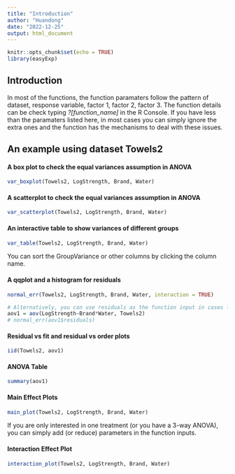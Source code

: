 ```yaml
---
title: "Introduction"
author: "Huandong"
date: "2022-12-25"
output: html_document
---
```


```r
knitr::opts_chunk$set(echo = TRUE)
library(easyExp)
```

## Introduction

In most of the functions, the function paramaters follow the pattern of dataset, response variable, factor 1, factor 2, factor 3. The function details can be check typing *?[function_name]* in the R Console. If you have less than the paramaters listed here, in most cases you can simply ignore the extra ones and the function has the mechanisms to deal with these issues.

## An example using dataset Towels2

#### A box plot to check the equal variances assumption in ANOVA

```r
var_boxplot(Towels2, LogStrength, Brand, Water)
```

#### A scatterplot to check the equal variances assumption in ANOVA

```r
var_scatterplot(Towels2, LogStrength, Brand, Water)
```

#### An interactive table to show variances of different groups

```r
var_table(Towels2, LogStrength, Brand, Water)
```

You can sort the GroupVariance or other columns by clicking the column name.

#### A qqplot and a histogram for residuals

```r
normal_err(Towels2, LogStrength, Brand, Water, interaction = TRUE)

# Alternatively, you can use residuals as the function input in cases like split-plot designs.
aov1 = aov(LogStrength~Brand*Water, Towels2)
# normal_err(aov1$residuals)
```

#### Residual vs fit and residual vs order plots

```r
iid(Towels2, aov1)
```

#### ANOVA Table

```r
summary(aov1)
```

#### Main Effect Plots

```r
main_plot(Towels2, LogStrength, Brand, Water)
```

If you are only interested in one treatment (or you have a 3-way ANOVA), you can simply add (or reduce) parameters in the function inputs.

#### Interaction Effect Plot

```r
interaction_plot(Towels2, LogStrength, Brand, Water)
```
